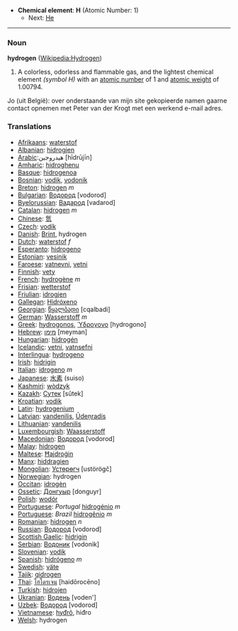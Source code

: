 *'''Chemical element''': '''H''' (Atomic Number: 1)
**Next: [[Helium|He]]
----
=== Noun ===
'''hydrogen''' ([[en:Hydrogen|Wikipedia:Hydrogen]])

# A colorless, odorless and flammable gas, and the lightest chemical element ''(symbol H)'' with an [[atomic number]] of 1 and [[atomic weight]] of 1.00794.

Jo (uit België): over onderstaande van mijn site gekopieerde namen gaarne contact opnemen met Peter van der Krogt met een werkend e-mail adres.

===Translations===
*[[Afrikaans]]: [[waterstof]]
*[[Albanian]]: [[hidrogjen]]
*[[Arabic]]:هيدروجين [hīdrūjīn]
*[[Amharic]]: [[hidroghenu]]
*[[Basque]]: [[hidrogenoa]]
*[[Bosnian]]: [[vodik]], [[vodonik]]
*[[Breton]]: [[hidrogen]] ''m''
*[[Bulgarian]]: [[Водород]] [vodorod]
*[[Byelorussian]]: [[Вадарод]] [vadarod]
*[[Catalan]]: [[hidrogen]] ''m''
*[[Chinese]]: [[氫]]
*[[Czech]]: [[vodík]]
*[[Danish]]: [[Brint]], hydrogen
*[[Dutch]]: [[waterstof]] ''f''
*[[Esperanto]]: [[hidrogeno]]
*[[Estonian]]: [[vesinik]]
*[[Faroese]]: [[vatnevni]], [[vetni]]
*[[Finnish]]: [[vety]]
*[[French]]: [[hydrogène]] ''m''
*[[Frisian]]: [[wetterstof]]
*[[Friulian]]: [[idrogjen]]
*[[Gallegan]]: [[Hidróxeno]]
*[[Georgian]]: [[წყალბადი]] [cqalbadi]
*[[German]]: [[Wasserstoff]] ''m''
*[[Greek]]: [[hydrogonos]], [[Ύδρογονο]] [hydrogono]
*[[Hebrew]]: [[מימן]] [meyman]
*[[Hungarian]]: [[hidrogén]]
*[[Icelandic]]: [[vetni]], [[vatnsefni]]
*[[Interlingua]]: [[hydrogeno]]
*[[Irish]]: [[hidrigin]]
*[[Italian]]: [[idrogeno]] ''m''
*[[Japanese]]: [[水素]] (suiso)
*[[Kashmiri]]: [[wòdzyk]]
*[[Kazakh]]: [[Сутек]] [sûtek]
*[[Kroatian]]: [[vodik]]
*[[Latin]]: [[hydrogenium]]
*[[Latvian]]: [[vandenilis]], [[Ūdeņradis]]
*[[Lithuanian]]: [[vandenilis]]
*[[Luxembourgish]]: [[Waasserstoff]]
*[[Macedonian]]: [[Водород]] [vodorod]
*[[Malay]]: [[hidrogen]]
*[[Maltese]]: [[Ħajdroġin]]
*[[Manx]]: [[hiddragien]]
*[[Mongolian]]: [[Устөрөгч]] [ustörögč]
*[[Norwegian]]: hydrogen
*[[Occitan]]: [[idrogèn]]
*[[Ossetic]]: [[Донгуыр]] [donguyr]
*[[Polish]]: [[wodór]]
*[[Portuguese]]: ''Portugal'' [[hidrogénio]] ''m''
*[[Portuguese]]: ''Brazil'' [[hidrogênio]] ''m''
*[[Romanian]]: [[hidrogen]] ''n''
*[[Russian]]: [[Водород]] [vodorod]
*[[Scottish Gaelic]]: [[hidrigin]]
*[[Serbian]]: [[Водоник]] [vodonik]
*[[Slovenian]]: [[vodik]]
*[[Spanish]]: [[hidrógeno]] ''m''
*[[Swedish]]: [[väte]]
*[[Tajik]]: [[gidrogen]]
*[[Thai]]: [[ไฮโดรเจน]] [haidōrocēno]
*[[Turkish]]: [[hidrojen]]
*[[Ukranian]]: [[Водень]] [voden']
*[[Uzbek]]: [[Водород]] [vodorod]
*[[Vietnamese]]: [[hyđrô]], hiđro
*[[Welsh]]: hydrogen